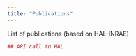 ```yaml
---
title: "Publications"
---
```


List of publications (based on HAL-INRAE)

```r
## API call to HAL
```

